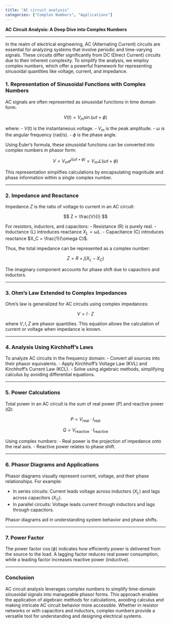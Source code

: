 ```yaml
---
title: "AC circuit analysis"
categories: ["Complex Numbers", "Applications"]
---
```




**AC Circuit Analysis: A Deep Dive into Complex Numbers**

---

In the realm of electrical engineering, AC (Alternating Current) circuits are essential for analyzing systems that involve periodic and time-varying signals. These circuits differ significantly from DC (Direct Current) circuits due to their inherent complexity. To simplify the analysis, we employ complex numbers, which offer a powerful framework for representing sinusoidal quantities like voltage, current, and impedance.

### 1. **Representation of Sinusoidal Functions with Complex Numbers**

AC signals are often represented as sinusoidal functions in time domain form:


$$ V(t) = V_m \sin(\omega t + \phi) $$


where:
- $V(t)$ is the instantaneous voltage.
- $V_m$ is the peak amplitude.
- $\omega$ is the angular frequency (rad/s).
- $\phi$ is the phase angle.

Using Euler's formula, these sinusoidal functions can be converted into complex numbers in phasor form:


$$ V = V_m e^{j(\omega t + \phi)} = V_m \angle (\omega t + \phi) $$


This representation simplifies calculations by encapsulating magnitude and phase information within a single complex number.

---

### 2. **Impedance and Reactance**

Impedance $Z$ is the ratio of voltage to current in an AC circuit:


$$ Z = \frac{V}{I} $$


For resistors, inductors, and capacitors:
- Resistance (R) is purely real.
- Inductance (L) introduces reactance $X_L = \omega L$.
- Capacitance (C) introduces reactance $X_C = \frac{1}{\omega C}$.

Thus, the total impedance can be represented as a complex number:


$$ Z = R + j(X_L - X_C) $$


The imaginary component accounts for phase shift due to capacitors and inductors.

---

### 3. **Ohm's Law Extended to Complex Impedances**

Ohm's law is generalized for AC circuits using complex impedances:


$$ V = I \cdot Z $$


where $V, I, Z$ are phasor quantities. This equation allows the calculation of current or voltage when impedance is known.

---

### 4. **Analysis Using Kirchhoff's Laws**

To analyze AC circuits in the frequency domain:
- Convert all sources into their phasor equivalents.
- Apply Kirchhoff's Voltage Law (KVL) and Kirchhoff's Current Law (KCL).
- Solve using algebraic methods, simplifying calculus by avoiding differential equations.

---

### 5. **Power Calculations**

Total power in an AC circuit is the sum of real power ($P$) and reactive power ($Q$):

$$ P = V_{\text{real}} \cdot I_{\text{real}} $$


$$ Q = V_{\text{reactive}} \cdot I_{\text{reactive}} $$


Using complex numbers:
- Real power is the projection of impedance onto the real axis.
- Reactive power relates to phase shift.

---

### 6. **Phasor Diagrams and Applications**

Phasor diagrams visually represent current, voltage, and their phase relationships. For example:

- In series circuits: Current leads voltage across inductors ($X_L$) and lags across capacitors ($X_C$).
- In parallel circuits: Voltage leads current through inductors and lags through capacitors.

Phasor diagrams aid in understanding system behavior and phase shifts.

---

### 7. **Power Factor**

The power factor $\cos(\phi)$ indicates how efficiently power is delivered from the source to the load. A lagging factor reduces real power consumption, while a leading factor increases reactive power (inductive).

---

### Conclusion

AC circuit analysis leverages complex numbers to simplify time-domain sinusoidal signals into manageable phasor forms. This approach enables the application of algebraic methods for calculations, avoiding calculus and making intricate AC circuit behavior more accessible. Whether in resistor networks or with capacitors and inductors, complex numbers provide a versatile tool for understanding and designing electrical systems.
